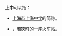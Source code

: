 '''上中'''可以指：
*[[上海市上海中学|上海市上海中学]]的简称。
*{{link-ja|上中駅|上中駅}}，[[若狹町|若狹町]]的一座火车站。
{{disambig|Cat=二字消歧义}}